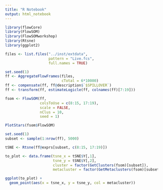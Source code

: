 ```yaml
---
title: "R Notebook"
output: html_notebook
---
```

```r
library(flowCore)
library(FlowSOM)
library(FlowSOMworkshop)
library(Rtsne)
library(ggplot2)
```

```r
files <- list.files("../inst/extdata", 
                    pattern = "Live.fcs",
                    full.names = TRUE)

set.seed(1)
ff <- AggregateFlowFrames(files,
                          cTotal = 6*10000)
ff <- compensate(ff, ff@description$`$SPILLOVER`)
ff <- transform(ff, estimateLogicle(ff, colnames(ff)[7:19]))

fsom <- FlowSOM(ff,
                colsToUse = c(8:15, 17:19),
                scale = FALSE,
                nClus = 10,
                seed = 1)

PlotStars(fsom$FlowSOM)

set.seed(1)
subset <- sample(1:nrow(ff), 5000)

tSNE <- Rtsne(ff@exprs[subset, c(8:15, 17:19)])

to_plot <- data.frame(tsne_x = tSNE$Y[,1],
                      tsne_y = tSNE$Y[,2],
                      cluster = factor(GetClusters(fsom)[subset]),
                      metacluster = factor(GetMetaclusters(fsom)[subset]))

ggplot(to_plot) +
  geom_point(aes(x = tsne_x, y = tsne_y, col = metacluster))
```
